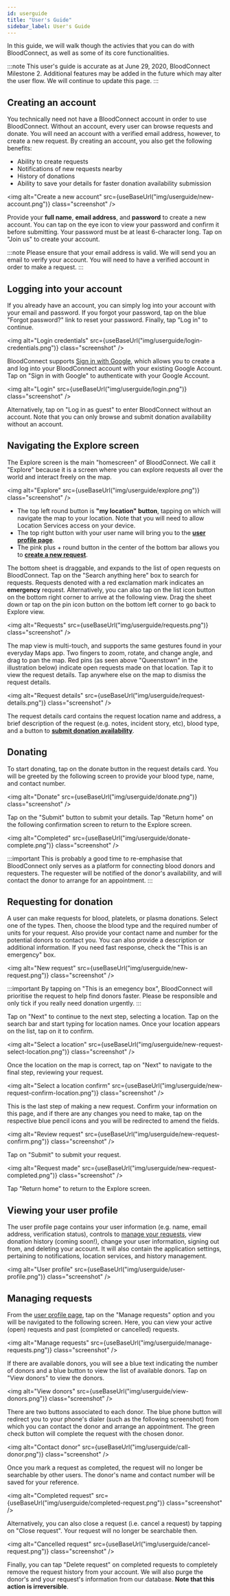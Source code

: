 ```yaml
---
id: userguide
title: "User's Guide"
sidebar_label: User's Guide
---
```



In this guide, we will walk though the activies that you can do with BloodConnect, as well as some of its core functionalities.

:::note
This user's guide is accurate as at June 29, 2020, BloodConnect Milestone 2. Additional features may be added in the future which may alter the 
user flow. We will continue to update this page.
:::

## Creating an account
You technically need not have a BloodConnect account in order to use BloodConnect. Without an account, every user can browse requests and donate.
You will need an account with a verified email address, however, to create a new request. By creating an account, you also get the following 
benefits:
- Ability to create requests
- Notifications of new requests nearby
- History of donations
- Ability to save your details for faster donation availability submission

<img alt="Create a new account" src={useBaseUrl("img/userguide/new-account.png")} class="screenshot" /><br/>

Provide your **full name**, **email address**, and **password** to create a new account. You can tap on the eye icon to view your password and
confirm it before submitting. Your password must be at least 6-character long. Tap on "Join us" to create your account.

:::note
Please ensure that your email address is valid. We will send you an email to verify your account. You will need to have a verified account in
order to make a request.
:::

## Logging into your account
If you already have an account, you can simply log into your account with your email and password. If you forgot your password, tap on the blue
"Forgot password?" link to reset your password. Finally, tap "Log in" to continue.

<img alt="Login credentials" src={useBaseUrl("img/userguide/login-credentials.png")} class="screenshot" /><br/>

BloodConnect supports [Sign in with Google](https://support.google.com/accounts/answer/112802?co=GENIE.Platform%3DDesktop&hl=en), which allows 
you to create a and log into your BloodConnect account with your existing Google Account. Tap on "Sign in with Google" to authenticate with your 
Google Account.

<img alt="Login" src={useBaseUrl("img/userguide/login.png")} class="screenshot" /><br/>

Alternatively, tap on "Log in as guest" to enter BloodConnect without an account. Note that you can only browse and submit donation availability
without an account.

## Navigating the Explore screen
The Explore screen is the main "homescreen" of BloodConnect. We call it "Explore" because it is a screen where you can explore requests all over
the world and interact freely on the map.

<img alt="Explore" src={useBaseUrl("img/userguide/explore.png")} class="screenshot" /><br/>

- The top left round button is **"my location" button**, tapping on which will navigate the map to your location. Note that you will need to allow 
Location Services access on your device.
- The top right button with your user name will bring you to the [**user profile page**](#viewing-your-user-profile).
- The pink plus + round button in the center of the bottom bar allows you to [**create a new request**](#requesting-for-donation).

The bottom sheet is draggable, and expands to the list of open requests on BloodConnect. Tap on the "Search anything here" box to search for
requests. Requests denoted with a red exclamation mark indicates an **emergency** request. Alternatively, you can also tap on the list icon
button on the bottom right corner to arrive at the following view. Drag the sheet down or tap on the pin icon button on the bottom left corner
to go back to Explore view.

<img alt="Requests" src={useBaseUrl("img/userguide/requests.png")} class="screenshot" /><br/>

The map view is multi-touch, and supports the same gestures found in your everyday Maps app. Two fingers to zoom, rotate, and change angle, and
drag to pan the map. Red pins (as seen above "Queenstown" in the illustration below) indicate open requests made on that location. Tap it to view
the request details. Tap anywhere else on the map to dismiss the request details.

<img alt="Request details" src={useBaseUrl("img/userguide/request-details.png")} class="screenshot" /><br/>

The request details card contains the request location name and address, a brief description of the request (e.g. notes, incident story, etc), 
blood type, and a button to [**submit donation availability**](#donating).

## Donating
To start donating, tap on the donate button in the request details card. You will be greeted by the following screen to provide your blood type,
name, and contact number.

<img alt="Donate" src={useBaseUrl("img/userguide/donate.png")} class="screenshot" /><br/>

Tap on the "Submit" button to submit your details. Tap "Return home" on the following confirmation screen to return to the Explore screen.

<img alt="Completed" src={useBaseUrl("img/userguide/donate-complete.png")} class="screenshot" /><br/>

:::important
This is probably a good time to re-emphasise that BloodConnect only serves as a platform for connecting blood donors and requesters. The requester
will be notified of the donor's availability, and will contact the donor to arrange for an appointment.
:::

## Requesting for donation
A user can make requests for blood, platelets, or plasma donations. Select one of the types. Then, choose the blood type and the required number
of units for your request. Also provide your contact name and number for the potential donors to contact you. You can also provide a description
or additional information. If you need fast response, check the "This is an emergency" box.

<img alt="New request" src={useBaseUrl("img/userguide/new-request.png")} class="screenshot" /><br/>

:::important
By tapping on "This is an emegency box", BloodConnect will prioritise the request to help find donors faster. Please be responsible and only tick
if you really need donation urgently.
:::

Tap on "Next" to continue to the next step, selecting a location. Tap on the search bar and start typing for location names. Once your location
appears on the list, tap on it to confirm.

<img alt="Select a location" src={useBaseUrl("img/userguide/new-request-select-location.png")} class="screenshot" /><br/>

Once the location on the map is correct, tap on "Next" to navigate to the final step, reviewing your request.

<img alt="Select a location confirm" src={useBaseUrl("img/userguide/new-request-confirm-location.png")} class="screenshot" /><br/>

This is the last step of making a new request. Confirm your information on this page, and if there are any changes you need to make, tap on the 
respective blue pencil icons and you will be redirected to amend the fields.

<img alt="Review request" src={useBaseUrl("img/userguide/new-request-confirm.png")} class="screenshot" /><br/>

Tap on "Submit" to submit your request.

<img alt="Request made" src={useBaseUrl("img/userguide/new-request-completed.png")} class="screenshot" /><br/>

Tap "Return home" to return to the Explore screen.

## Viewing your user profile
The user profile page contains your user information (e.g. name, email address, verification status), controls to 
[manage your requests](#managing-requests), view donation history (coming soon!), change your user information, signing out from, and deleting 
your account. It will also contain the application settings, pertaining to notifications, location services, and history management.

<img alt="User profile" src={useBaseUrl("img/userguide/user-profile.png")} class="screenshot" /><br/>

## Managing requests
From the [user profile page](#viewing-your-user-profile), tap on the "Manage requests" option and you will be navigated to the following screen.
Here, you can view your active (open) requests and past (completed or cancelled) requests.

<img alt="Manage requests" src={useBaseUrl("img/userguide/manage-requests.png")} class="screenshot" /><br/>

If there are available donors, you will see a blue text indicating the number of donors and a blue button to view the list of available donors.
Tap on "View donors" to view the donors.

<img alt="View donors" src={useBaseUrl("img/userguide/view-donors.png")} class="screenshot" /><br/>

There are two buttons associated to each donor. The blue phone button will redirect you to your phone's dialer (such as the following screenshot)
from which you can contact the donor and arrange an appointment. The green check button will complete the request with the chosen donor.

<img alt="Contact donor" src={useBaseUrl("img/userguide/call-donor.png")} class="screenshot" /><br/>

Once you mark a request as completed, the request will no longer be searchable by other users. The donor's name and contact number will be saved
for your reference.

<img alt="Completed request" src={useBaseUrl("img/userguide/completed-request.png")} class="screenshot" /><br/>

Alternatively, you can also close a request (i.e. cancel a request) by tapping on "Close request". Your request will no longer be searchable then.

<img alt="Cancelled request" src={useBaseUrl("img/userguide/cancel-request.png")} class="screenshot" /><br/>

Finally, you can tap "Delete request" on completed requests to completely remove the request history from your account. We will also purge 
the donor's and your request's information from our database. **Note that this action is irreversible**.